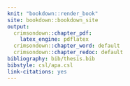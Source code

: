 ```yaml
---
knit: "bookdown::render_book"
site: bookdown::bookdown_site
output: 
  crimsondown::chapter_pdf: 
    latex_engine: pdflatex
  crimsondown::chapter_word: default
  crimsondown::chapter_redoc: default
bibliography: bib/thesis.bib
bibstyle: csl/apa.csl
link-citations: yes
---
```

